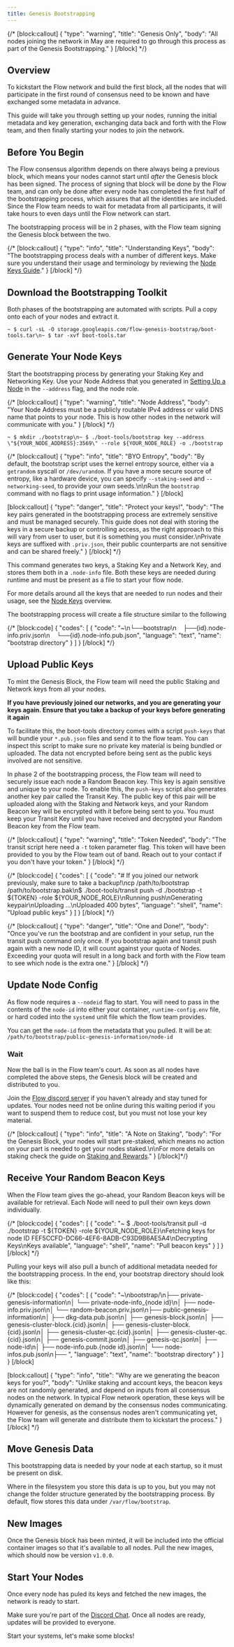 ```yaml
---
title: Genesis Bootstrapping
---
```


{/* 
[block:callout]
{
"type": "warning",
"title": "Genesis Only",
"body": "All nodes joining the network in May are required to go through this process as part of the Genesis Bootstrapping."
}
[/block] */}

## Overview

To kickstart the Flow network and build the first block, all the nodes that will participate in the first round of consensus need to be known and have exchanged some metadata in advance.

This guide will take you through setting up your nodes, running the initial metadata and key generation, exchanging data back and forth with the Flow team, and then finally starting your nodes to join the network.

## Before You Begin

The Flow consensus algorithm depends on there always being a previous block, which means your nodes cannot start until _after_ the Genesis block has been signed. The process of signing that block will be done by the Flow team, and can only be done after every node has completed the first half of the bootstrapping process, which assures that all the identities are included. Since the Flow team needs to wait for metadata from all participants, it will take hours to even days until the Flow network can start.

The bootstrapping process will be in 2 phases, with the Flow team signing the Genesis block between the two.

{/*  [block:callout]
{
"type": "info",
"title": "Understanding Keys",
"body": "The bootstrapping process deals with a number of different keys. Make sure you understand their usage and terminology by reviewing the [Node Keys Guide](./node-bootstrap.mdx#generating-your-node-id)."
}
[/block] */}

## Download the Bootstrapping Toolkit

Both phases of the bootstrapping are automated with scripts. Pull a copy onto each of your nodes and extract it.

```shell Pull-boot-tools
~ $ curl -sL -O storage.googleapis.com/flow-genesis-bootstrap/boot-tools.tar\n~ $ tar -xvf boot-tools.tar
```

## Generate Your Node Keys

Start the bootstrapping process by generating your Staking Key and Networking Key. Use your Node Address that you generated in [Setting Up a Node](../node-setup.mdx) in the `--address` flag, and the node role.

{/*  [block:callout]
{
"type": "warning",
"title": "Node Address",
"body": "Your Node Address must be a publicly routable IPv4 address or valid DNS name that points to your node. This is how other nodes in the network will communicate with you."
}
[/block] */}

```shell Generate-bootstrap-keys"
~ $ mkdir ./bootstrap\n~ $ ./boot-tools/bootstrap key --address \"${YOUR_NODE_ADDRESS}:3569\" --role ${YOUR_NODE_ROLE} -o ./bootstrap
```

{/*  [block:callout]
{
"type": "info",
"title": "BYO Entropy",
"body": "By default, the bootstrap script uses the kernel entropy source, either via a `getrandom` syscall or `/dev/urandom`. If you have a more secure source of entropy, like a hardware device, you can specify `--staking-seed` and `--networking-seed`, to provide your own seeds.\n\nRun the `bootstrap` command with no flags to print usage information."
}
[/block]

[block:callout]
{
"type": "danger",
"title": "Protect your keys!",
"body": "The key pairs generated in the bootstrapping process are extremely sensitive and must be managed securely. This guide does not deal with storing the keys in a secure backup or controlling access, as the right approach to this will vary from user to user, but it is something you must consider.\nPrivate keys are suffixed with `.priv.json`, their public counterparts are not sensitive and can be shared freely."
}
[/block] */}

This command generates two keys, a Staking Key and a Network Key, and stores them both in a `.node-info` file. Both these keys are needed during runtime and must be present as a file to start your flow node.

For more details around all the keys that are needed to run nodes and their usage, see the [Node Keys](../node-bootstrap.mdx#generating-your-node-id) overview.

The bootstrapping process will create a file structure similar to the following

{/*  [block:code]
{
"codes": [
{
"code": "~\n└──bootstrap\n    ├──{id}.node-info.priv.json\n    └──{id}.node-info.pub.json",
"language": "text",
"name": "bootstrap directory"
}
]
}
[/block] */}

## Upload Public Keys

To mint the Genesis Block, the Flow team will need the public Staking and Network keys from all your nodes.

**If you have previously joined our networks, and you are generating your keys again. Ensure that you take a backup of your keys before generating it again**

To facilitate this, the boot-tools directory comes with a script `push-keys` that will bundle your `*.pub.json` files and send it to the flow team. You can inspect this script to make sure no private key material is being bundled or uploaded. The data not encrypted before being sent as the public keys involved are not sensitive.

In phase 2 of the bootstrapping process, the Flow team will need to securely issue each node a Random Beacon key. This key is again sensitive and unique to your node. To enable this, the `push-keys` script also generates another key pair called the Transit Key. The public key of this pair will be uploaded along with the Staking and Network keys, and your Random Beacon key will be encrypted with it before being sent to you. You must keep your Transit Key until you have received and decrypted your Random Beacon key from the Flow team.

{/*  [block:callout]
{
"type": "warning",
"title": "Token Needed",
"body": "The transit script here need a `-t` token parameter flag. This token will have been provided to you by the Flow team out of band. Reach out to your contact if you don't have your token."
}
[/block] */}

{/*  [block:code]
{
"codes": [
{
"code": "# If you joined our network previously, make sure to take a backup!\ncp /path/to/bootstrap /path/to/bootstrap.bak\n$ ./boot-tools/transit push -d ./bootstrap -t ${TOKEN} -role ${YOUR_NODE_ROLE}\nRunning push\nGenerating keypair\nUploading ...\nUploaded 400 bytes",
"language": "shell",
"name": "Upload public keys"
}
]
}
[/block] */}

{/*  [block:callout]
{
"type": "danger",
"title": "One and Done!",
"body": "Once you've run the bootstrap and are confident in your setup, run the transit push command only once. If you bootstrap again and transit push again with a new node ID, it will count against your quota of Nodes. Exceeding your quota will result in a long back and forth with the Flow team to see which node is the extra one."
}
[/block] */}

## Update Node Config

As flow node requires a `--nodeid` flag to start. You will need to pass in the contents of the `node-id` into either your container, `runtime-config.env` file, or hard coded into the `systemd` unit file which the flow team provides.

You can get the `node-id` from the metadata that you pulled. It will be at: `/path/to/bootstrap/public-genesis-information/node-id`

### Wait

Now the ball is in the Flow team's court. As soon as all nodes have completed the above steps, the Genesis block will be created and distributed to you.

Join the [Flow discord server](https://chat.onflow.org) if you haven't already and stay tuned for updates. Your nodes need not be online during this waiting period if you want to suspend them to reduce cost, but you must not lose your key material.

{/*  [block:callout]
{
"type": "info",
"title": "A Note on Staking",
"body": "For the Genesis Block, your nodes will start pre-staked, which means no action on your part is needed to get your nodes staked.\n\nFor more details on staking check the guide on [Staking and Rewards](../../staking/staking-rewards.md)."
}
[/block]*/}

## Receive Your Random Beacon Keys

When the Flow team gives the go-ahead, your Random Beacon keys will be available for retrieval. Each Node will need to pull their own keys down individually.

{/*  [block:code]
{
"codes": [
{
"code": "~ $ ./boot-tools/transit pull -d ./bootstrap -t ${TOKEN} -role ${YOUR_NODE_ROLE}\nFetching keys for node ID FEF5CCFD-DC66-4EF6-8ADB-C93D9B6AE5A4\nDecrypting Keys\nKeys available",
"language": "shell",
"name": "Pull beacon keys"
}
]
}
[/block] */}

Pulling your keys will also pull a bunch of additional metadata needed for the bootstrapping process.
In the end, your bootstrap directory should look like this:

{/*  [block:code]
{
"codes": [
{
"code": "~\nbootstrap/\n├── private-genesis-information\n│ └── private-node-info_{node id}\n│ ├── node-info.priv.json\n│ └── random-beacon.priv.json\n├── public-genesis-information\n│ ├── dkg-data.pub.json\n│ ├── genesis-block.json\n│ ├── genesis-cluster-block.{cid}.json\n│ ├── genesis-cluster-block.{cid}.json\n│ ├── genesis-cluster-qc.{cid}.json\n│ ├── genesis-cluster-qc.{cid}.json\n│ ├── genesis-commit.json\n│ ├── genesis-qc.json\n│ ├── node-id\n│ ├── node-info.pub.{node id}.json\n│ └── node-infos.pub.json\n├── <additional files...>",
"language": "text",
"name": "bootstrap directory"
}
]
}
[/block]

[block:callout]
{
"type": "info",
"title": "Why are we generating the beacon keys for you?",
"body": "Unlike staking and account keys, the beacon keys are not randomly generated, and depend on inputs from all consensus nodes on the network. In typical Flow network operation, these keys will be dynamically generated on demand by the consensus nodes communicating. However for genesis, as the consensus nodes aren't communicating yet, the Flow team will generate and distribute them to kickstart the process."
}
[/block] */}

## Move Genesis Data

This bootstrapping data is needed by your node at each startup, so it must be present on disk.

Where in the filesystem you store this data is up to you, but you may not change the folder structure generated by the bootstrapping process. By default, flow stores this data under `/var/flow/bootstrap`.

## New Images

Once the Genesis block has been minted, it will be included into the official container images so that it's available to all nodes. Pull the new images, which should now be version `v1.0.0`.

## Start Your Nodes

Once every node has puled its keys and fetched the new images, the network is ready to start.

Make sure you're part of the [Discord Chat](https://chat.onflow.org). Once all nodes are ready, updates will be provided to everyone.

Start your systems, let's make some blocks!
